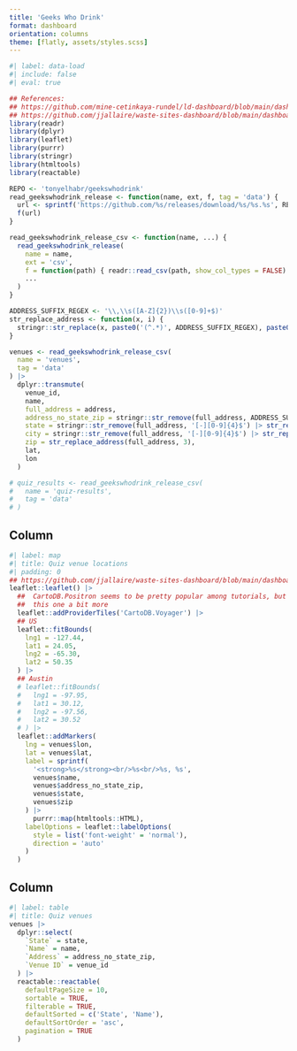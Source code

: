 ```yaml
---
title: 'Geeks Who Drink'
format: dashboard
orientation: columns
theme: [flatly, assets/styles.scss]
---
```


```r
#| label: data-load
#| include: false
#| eval: true

## References:
## https://github.com/mine-cetinkaya-rundel/ld-dashboard/blob/main/dashboard.qmd
## https://github.com/jjallaire/waste-sites-dashboard/blob/main/dashboard.qmd
library(readr)
library(dplyr)
library(leaflet)
library(purrr)
library(stringr)
library(htmltools)
library(reactable)

REPO <- 'tonyelhabr/geekswhodrink'
read_geekswhodrink_release <- function(name, ext, f, tag = 'data') {
  url <- sprintf('https://github.com/%s/releases/download/%s/%s.%s', REPO, tag, name, ext)
  f(url)
}

read_geekswhodrink_release_csv <- function(name, ...) {
  read_geekswhodrink_release(
    name = name,
    ext = 'csv',
    f = function(path) { readr::read_csv(path, show_col_types = FALSE) },
    ...
  )
}

ADDRESS_SUFFIX_REGEX <- '\\,\\s([A-Z]{2})\\s([0-9]+$)'
str_replace_address <- function(x, i) {
  stringr::str_replace(x, paste0('(^.*)', ADDRESS_SUFFIX_REGEX), paste0('\\', i))
}

venues <- read_geekswhodrink_release_csv(
  name = 'venues',
  tag = 'data'
) |> 
  dplyr::transmute(
    venue_id,
    name,
    full_address = address,
    address_no_state_zip = stringr::str_remove(full_address, ADDRESS_SUFFIX_REGEX),
    state = stringr::str_remove(full_address, '[-][0-9]{4}$') |> str_replace_address(2),
    city = stringr::str_remove(full_address, '[-][0-9]{4}$') |> str_replace_address(1),
    zip = str_replace_address(full_address, 3),
    lat,
    lon
  )

# quiz_results <- read_geekswhodrink_release_csv(
#   name = 'quiz-results',
#   tag = 'data'
# )
```

## Column {width="60%"}

```r
#| label: map
#| title: Quiz venue locations
#| padding: 0
## https://github.com/jjallaire/waste-sites-dashboard/blob/main/dashboard.qmd
leaflet::leaflet() |> 
  ##  CartoDB.Positron seems to be pretty popular among tutorials, but I personally like
  ##  this one a bit more
  leaflet::addProviderTiles('CartoDB.Voyager') |> 
  ## US
  leaflet::fitBounds(
    lng1 = -127.44,
    lat1 = 24.05,
    lng2 = -65.30,
    lat2 = 50.35
  ) |>
  ## Austin
  # leaflet::fitBounds(
  #   lng1 = -97.95,
  #   lat1 = 30.12, 
  #   lng2 = -97.56, 
  #   lat2 = 30.52
  # ) |> 
  leaflet::addMarkers(
    lng = venues$lon,
    lat = venues$lat,
    label = sprintf(
      '<strong>%s</strong><br/>%s<br/>%s, %s',
      venues$name,
      venues$address_no_state_zip,
      venues$state,
      venues$zip
    ) |>
      purrr::map(htmltools::HTML),
    labelOptions = leaflet::labelOptions(
      style = list('font-weight' = 'normal'),
      direction = 'auto'
    )
  )
```

## Column {width="40%"}

```r
#| label: table
#| title: Quiz venues
venues |> 
  dplyr::select(
    `State` = state,
    `Name` = name,
    `Address` = address_no_state_zip,
    `Venue ID` = venue_id
  ) |> 
  reactable::reactable(
    defaultPageSize = 10,
    sortable = TRUE,
    filterable = TRUE,
    defaultSorted = c('State', 'Name'),
    defaultSortOrder = 'asc',
    pagination = TRUE
  )
```
